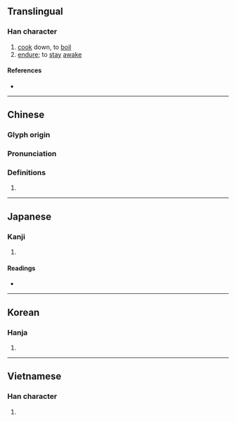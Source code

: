 {{character info/new}}
==Translingual==

===Han character===
{{Han char|rn=86|rad=火|as=11|sn=15|four=58334|canj=GKF,QKF,XQKF|ids=⿱敖灬}}

# [[cook]] down, to [[boil]]
# [[endure]]; to [[stay]] [[awake]]

====References====
* {{Han ref|kx=0680.410|dkj=19352|dj=1092.170|hdz=32226.040|uh=71AC|ud=29100|bh=BCF5|bd=48373}}

----

==Chinese==
{{zh-forms}}

===Glyph origin===
{{Han etym}}

===Pronunciation===
{{zh-pron
|m=áo
|c=ngou4,ngaau4
|h=pfs=
|md=
|mn=ngâu/gô/qz:gô͘
|mn_note=ngâu - vernacular; gô/gô͘ - literary
|w=
|ma=y
|mc=y
|oc=y
|cat=
}}

===Definitions===
{{zh-hanzi}}

# {{rfdef|lang=zh}}

----

==Japanese==

===Kanji===
{{ja-kanji|grade=|rs=火11}}

# {{defn|lang=ja|sort=火11}}

====Readings====
* {{ja-readings|goon=[[ごう]] (gō)|kanon=[[ごう]] (gō)|kun=[[いる]] (iru)}}

----

==Korean==

===Hanja===
{{ko-hanja|hangeul=오|eumhun=|rv=o|mr=o|y=o}}

# {{defn|lang=ko|sort=火11}}

----

==Vietnamese==

===Han character===
{{vi-readings|rs=火11| hanviet = ngao}}

# {{defn|lang=vi|sort=火11}}

{{cln|vi|Han tu}}